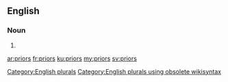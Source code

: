 ==English==

===Noun===
{{head|en}}

# {{plural of|prior}}

[[Category:English plurals]][[Category:English plurals using obsolete wikisyntax]]

[[ar:priors]]
[[fr:priors]]
[[ku:priors]]
[[my:priors]]
[[sv:priors]]
